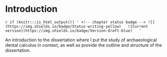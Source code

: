 # Introduction

`r if (knitr:::is_html_output()) '
<!-- chapter status badge -->
![](https://img.shields.io/badge/Status-writing-yellow)  
![Current version](https://img.shields.io/badge/Version-draft-blue)  
'`

An introduction to the dissertation where I put the study of archaeological
dental calculus in context, 
as well as provide the outline and structure of the dissertation.

\printbibliography[segment=\therefsegment,heading=subbibliography]
<!-- dental calculus in context 


## Archaeological applications

<!-- various archaeological applications of dental calculus 


## Thesis outline and structure

<!-- brief description of the chapters -->